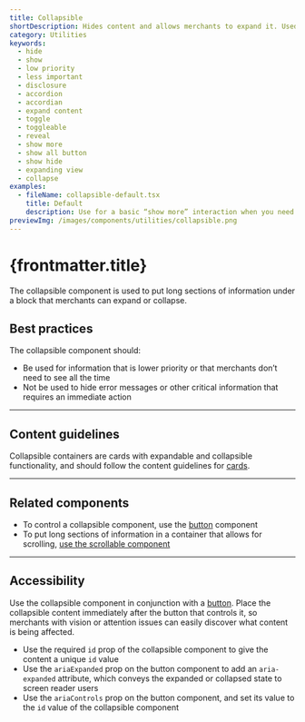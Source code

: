 ```yaml
---
title: Collapsible
shortDescription: Hides content and allows merchants to expand it. Used to hide optional settings, information, and actions.
category: Utilities
keywords:
  - hide
  - show
  - low priority
  - less important
  - disclosure
  - accordion
  - accordian
  - expand content
  - toggle
  - toggleable
  - reveal
  - show more
  - show all button
  - show hide
  - expanding view
  - collapse
examples:
  - fileName: collapsible-default.tsx
    title: Default
    description: Use for a basic “show more” interaction when you need to display more content.
previewImg: /images/components/utilities/collapsible.png
---
```


# {frontmatter.title}

<Lede>

The collapsible component is used to put long sections of information under a block that merchants can expand or collapse.

</Lede>

<Examples />

<Props componentName={frontmatter.title} />

## Best practices

The collapsible component should:

- Be used for information that is lower priority or that merchants don’t need to see all the time
- Not be used to hide error messages or other critical information that requires an immediate action

---

## Content guidelines

Collapsible containers are cards with expandable and collapsible functionality, and should follow the content guidelines for [cards](/components/layout-and-structure/card#best-practices).

---

## Related components

- To control a collapsible component, use the [button](/components/actions/button) component
- To put long sections of information in a container that allows for scrolling, [use the scrollable component](/components/scrollable)

---

## Accessibility

Use the collapsible component in conjunction with a [button](/components/actions/button). Place the collapsible content immediately after the button that controls it, so merchants with vision or attention issues can easily discover what content is being affected.

- Use the required `id` prop of the collapsible component to give the content a unique `id` value
- Use the `ariaExpanded` prop on the button component to add an `aria-expanded` attribute, which conveys the expanded or collapsed state to screen reader users
- Use the `ariaControls` prop on the button component, and set its value to the `id` value of the collapsible component
